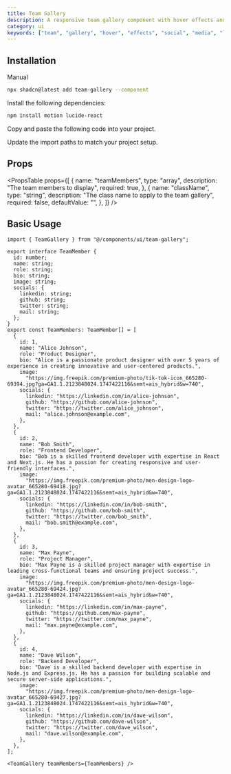 ```yaml
---
title: Team Gallery
description: A responsive team gallery component with hover effects and social media links
category: ui
keywords: ["team", "gallery", "hover", "effects", "social", "media", "links"]
---
```


<CodePreview
name="team-gallery"
title="Team Gallery"
description="A responsive team gallery component with hover effects and social media links"
/>

## Installation

<CodeTabs>

<TabsList>
  <TabsTrigger value="cli"><Shadcn /></TabsTrigger>
  <TabsTrigger value="manual">Manual</TabsTrigger>
</TabsList>
<TabsContent value="cli">

```bash
npx shadcn@latest add team-gallery --component
```

</TabsContent>

<TabsContent value="manual">

<Steps>

<Step>Install the following dependencies:</Step>

```bash
npm install motion lucide-react
```

<Step>Copy and paste the following code into your project.</Step>

<ComponentSource
  name="team-gallery"
  title="components/ui/team-gallery.tsx"
/>

<Step>Update the import paths to match your project setup.</Step>

</Steps>

</TabsContent>

</CodeTabs>

## Props

<PropsTable
props={[
  {
    name: "teamMembers",
    type: "array",
    description: "The team members to display",
    required: true,
  },
  {
    name: "className",
    type: "string",
    description: "The class name to apply to the team gallery",
    required: false,
    defaultValue: "",
  },
]}
/>

## Basic Usage

```tsx showLineNumbers
import { TeamGallery } from "@/components/ui/team-gallery";
```

```tsx showLineNumbers
export interface TeamMember {
  id: number;
  name: string;
  role: string;
  bio: string;
  image: string;
  socials: {
    linkedin: string;
    github: string;
    twitter: string;
    mail: string;
  };
}
export const TeamMembers: TeamMember[] = [
  {
    id: 1,
    name: "Alice Johnson",
    role: "Product Designer",
    bio: "Alice is a passionate product designer with over 5 years of experience in creating innovative and user-centered products.",
    image:
      "https://img.freepik.com/premium-photo/tik-tok-icon_665280-69394.jpg?ga=GA1.1.2123848024.1747422116&semt=ais_hybrid&w=740",
    socials: {
      linkedin: "https://linkedin.com/in/alice-johnson",
      github: "https://github.com/alice-johnson",
      twitter: "https://twitter.com/alice_johnson",
      mail: "alice.johnson@example.com",
    },
  },
  {
    id: 2,
    name: "Bob Smith",
    role: "Frontend Developer",
    bio: "Bob is a skilled frontend developer with expertise in React and Next.js. He has a passion for creating responsive and user-friendly interfaces.",
    image:
      "https://img.freepik.com/premium-photo/men-design-logo-avatar_665280-69418.jpg?ga=GA1.1.2123848024.1747422116&semt=ais_hybrid&w=740",
    socials: {
      linkedin: "https://linkedin.com/in/bob-smith",
      github: "https://github.com/bob-smith",
      twitter: "https://twitter.com/bob_smith",
      mail: "bob.smith@example.com",
    },
  },
  {
    id: 3,
    name: "Max Payne",
    role: "Project Manager",
    bio: "Max Payne is a skilled project manager with expertise in leading cross-functional teams and ensuring project success.",
    image:
      "https://img.freepik.com/premium-photo/men-design-logo-avatar_665280-69424.jpg?ga=GA1.1.2123848024.1747422116&semt=ais_hybrid&w=740",
    socials: {
      linkedin: "https://linkedin.com/in/max-payne",
      github: "https://github.com/max-payne",
      twitter: "https://twitter.com/max_payne",
      mail: "max.payne@example.com",
    },
  },
  {
    id: 4,
    name: "Dave Wilson",
    role: "Backend Developer",
    bio: "Dave is a skilled backend developer with expertise in Node.js and Express.js. He has a passion for building scalable and secure server-side applications.",
    image:
      "https://img.freepik.com/premium-photo/men-design-logo-avatar_665280-69427.jpg?ga=GA1.1.2123848024.1747422116&semt=ais_hybrid&w=740",
    socials: {
      linkedin: "https://linkedin.com/in/dave-wilson",
      github: "https://github.com/dave-wilson",
      twitter: "https://twitter.com/dave_wilson",
      mail: "dave.wilson@example.com",
    },
  },
];

<TeamGallery teamMembers={TeamMembers} />
```
